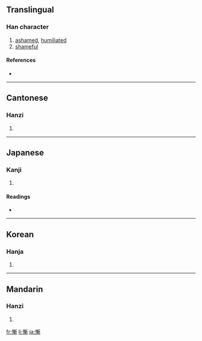 {{also|惭}}
==Translingual==

===Han character===
{{Han char|rn=61|rad=心|as=11|sn=14|four=9202<sub>1</sub>|canj=心十十中 (PJJL)}}

# [[ashamed]], [[humiliated]]
# [[shameful]]

====References====
* {{Han ref|kx=0398.400|dkj=11096|dj=0738.050|hdz=42344.200|uh=615A|ud=24922|bh=BA46|bd=47686}}

----

==Cantonese==

===Hanzi===
{{yue-hanzi|jyut=|y=chaam4}}

# {{defn|Cantonese}}

----

==Japanese==

===Kanji===
{{ja-kanji|grade=|rs=心11}}

# {{defn|Japanese}}

====Readings====
* {{ja-readings|on=[[ざん]] (zan)|kun=[[はじる]] (hajiru), [[はじ]] (haji)}}

----

==Korean==

===Hanja===
{{ko-hanja|hangeul=참|eumhun=|rv=cham|mr=ch'am|y=cham}}

# {{defn|Korean}}

----

==Mandarin==

===Hanzi===
{{cmn-hanzi|sim=惭|pin=[[cán]] ([[can2]])|wg=ts'an<sup>2</sup>}}

# {{defn|Mandarin}}

[[fr:慚]]
[[li:慚]]
[[ja:慚]]